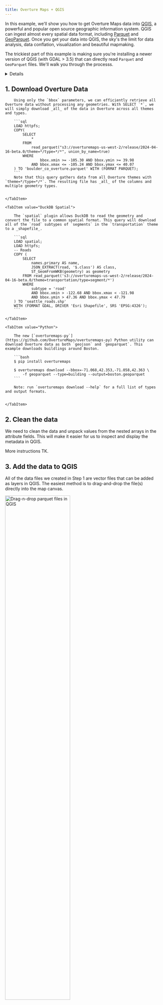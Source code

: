 ```yaml
---
title: Overture Maps + QGIS
---
```



In this example, we'll show you how to get Overture Maps data into [QGIS](https://www.qgis.org/), a powerful and popular open source geographic information system. QGIS can ingest almost every spatial data format, including [Parquet](https://parquet.apache.org/docs/) and [GeoParquet](https://geoparquet.org/). Once you get your data into QGIS, the sky's the limit for data analysis, data conflation, visualization and beautiful mapmaking.

The trickiest part of this example is making sure you're installing a newer version of QGIS (with GDAL > 3.5) that can directly read `Parquet` and `GeoParquet` files. We'll walk you through the processs.

<details>

    <summary>Instructions: Install a version of QGIS with GDAL > 3.5 that can read `(geo)parquet`</summary>

    <Tabs>
        <TabItem value="mac" label="MacOS" default>
            The [conda packages](https://anaconda.org/conda-forge/qgis) of QGIS have support for Parquet.

            You can find the latest installers for Mac here: [github.com/opengisch/qgis-conda-builder/releases](https://github.com/opengisch/qgis-conda-builder/releases)
        </TabItem>

        <TabItem value="windows" label="Windows" default>
            Most distributions of QGIS for Windows have support for parquet.
        </TabItem>

        <TabItem value="linux" label="Linux" default>
            The [conda packages](https://anaconda.org/conda-forge/qgis) of QGIS have support for Parquet.

            Additionally, there is a Flatpak QGIS package that includes support for Parquet:

            ```bash
            flatpak install --user https://dl.flathub.org/build-repo/94031/org.qgis.qgis.flatpakref
            ```
        </TabItem>
    </Tabs>
</details>

## 1. Download Overture Data

<Tabs>
    <TabItem value="DuckDB">

        Using only the `bbox` parameters, we can efficiently retrieve all Overture data without processing any geometries. With SELECT `*`, we will simply download _all_ of the data in Overture across all themes and types.

        ```sql
        LOAD httpfs;
        COPY(
            SELECT
		        *
	        FROM
		        read_parquet("s3://overturemaps-us-west-2/release/2024-04-16-beta.0/theme=*/type=*/*", union_by_name=true)
	        WHERE
		            bbox.xmin >= -105.30 AND bbox.ymin >= 39.98
                AND bbox.xmax <= -105.24 AND bbox.ymax <= 40.07
        ) TO 'boulder_co_overture.parquet' WITH (FORMAT PARQUET);
        ```
        Note that this query gathers data from all Overture themes with `theme=*/type=*/*`. The resulting file has _all_ of the columns and multiple geometry types.


    </TabItem>

    <TabItem value="DuckDB Spatial">

        The `spatial` plugin allows DuckDB to read the geometry and convert the file to a common spatial format. This query will download all of the `road` subtypes of `segments` in the `transportation` theme to a _shapefile_.

        ```sql
        LOAD spatial;
        LOAD httpfs;
        -- Roads
        COPY (
            SELECT
                names.primary AS name,
                JSON_EXTRACT(road, '$.class') AS class,
                ST_GeomFromWKB(geometry) as geometry
            FROM read_parquet('s3://overturemaps-us-west-2/release/2024-04-16-beta.0/theme=transportation/type=segment/*')
            WHERE
                subtype = 'road'
                AND bbox.xmin > -122.68 AND bbox.xmax < -121.98
                AND bbox.ymin > 47.36 AND bbox.ymax < 47.79
        ) TO 'seattle_roads.shp'
        WITH (FORMAT GDAL, DRIVER 'Esri Shapefile', SRS 'EPSG:4326');
        ```

    </TabItem>

    <TabItem value="Python">

        The new [`overturemaps-py`](https://github.com/OvertureMaps/overturemaps-py) Python utility can download Overture data as both `geojson` and `geoparquet`. This example downloads buildlings around Boston.

        ```bash
        $ pip install overturemaps

        $ overturemaps download --bbox=-71.068,42.353,-71.058,42.363 \
            -f geoparquet --type=building --output=boston.geoparquet
        ```

        Note: run `overturemaps download --help` for a full list of types and output formats.


    </TabItem>

</Tabs>

## 2. Clean the data

We need to clean the data and unpack values from the nested arrays in the attribute fields. This will make it easier for us to inspect and display the metadata in QGIS.

More instructions TK.

## 3. Add the data to QGIS
All of the data files we created in Step 1 are vector files that can be added as layers in QGIS. The easiest method is to drag-and-drop the file(s) directly into the map canvas.

<!-- [Overture parquet files in QGIS](/img/qgis-parquet-drag-drop.gif) -->
<img src='/img/qgis-parquet-drag-drop.gif' alt='Drag-n-drop parquet files in QGIS' width='65%'/>
